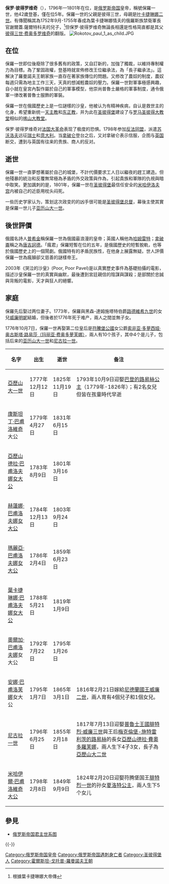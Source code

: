 {{unreferenced|time=2018-07-25T05:21:02+00:00}}
{{Infobox royalty
| name = 保罗一世<br>Павел I 
| image = Paul i russia.jpg
| birth_date = {{birth date|1754|10|1}}<br>{{flag|Russian Empire}}[[圣彼得堡|圣彼得堡]]
| death_date = {{death date and age|1801|3|23|1754|10|1}}<br>{{flag|Russian Empire}}圣彼得堡[[米哈伊洛夫宫|米哈伊洛夫宫]]
| burial_place = [[彼得保罗主教座堂|彼得保罗主教座堂]]
| succession = [[俄罗斯君主列表|全俄罗斯皇帝及独裁者]]
| reign = 1796年11月17日-1801年3月23日（{{age in years and days|1796|11|17|1801|3|24|age=no}}）
| coronation = {{death date and age|1797|4|5|1754|10|1}}
| predecessor = [[叶卡捷琳娜二世|叶卡捷琳娜二世]]
| successor = [[亚历山大一世_(俄罗斯)|亞歷山大一世]]
| spouse = {{marriage|[[黑森-達姆施塔特的威廉明妮|黑森-達姆施塔特的威廉明妮]]|1773|1776|end=妻逝}}<br>{{marriage|[[符騰堡的索菲·多蘿西亞|符騰堡的索菲·多蘿西亞]]|1776}}
| father = [[彼得三世_(俄罗斯)|彼得三世]]
| mother = [[叶卡捷琳娜二世|叶卡捷琳娜二世]]
| issue = [[亚历山大一世_(俄罗斯)|亞歷山大一世]]<br>[[康斯坦丁·巴甫洛維奇|康斯坦丁·巴甫洛維奇]]<br>[[亞歷山德拉·巴甫洛夫娜女大公|亞歷山德拉·巴甫洛夫娜]]<br>[[赫蓮娜·巴甫洛夫娜女大公|赫蓮娜·巴甫洛夫娜]]<br>[[瑪麗亞·巴甫洛夫娜女大公|瑪麗亞·巴甫洛夫娜]]<br>[[葉卡捷琳娜·巴甫洛夫娜女大公|葉卡捷琳娜·巴甫洛夫娜]]<br>[[安娜·巴甫洛夫娜女大公|安娜·巴甫洛夫娜]]<br>[[尼古拉一世_(俄国)|尼古拉一世]]<br>[[米哈伊爾·巴甫洛維奇大公|米哈伊爾·巴甫洛維奇]]
| house = [[霍爾斯坦-戈托普-羅曼諾夫王朝|霍爾斯坦-戈托普-羅曼諾夫王朝]]
| signature = Paul I signature.svg
}}
'''保罗·彼得罗维奇'''（{{bd|1754年|10月31日|1801年|3月23日|}}），1796年—1801年在位，是[[俄罗斯帝国|俄罗斯帝国]]皇帝，稱號保羅一世，他42歲登基，僅在位5年。保羅一世的父親是彼得三世，母親是[[叶卡捷琳娜二世|叶卡捷琳娜二世]]。有傳聞稱其為1752年9月-1755年春成為葉卡捷琳娜情夫的俄羅斯族禁衛軍長官謝爾蓋.薩爾特科夫的兒子，<ref>根據葉卡捷琳娜大帝傳</ref>但保罗·彼得罗维奇無論長相還是性格简直都是其父[[彼得三世_(俄罗斯)|彼得三世·费奥多罗维奇]]的翻版。
[[File:Rokotov_paul_1_as_child.JPG|thumb]]

==在位==
保羅一世即位後廢除了很多舊有的政策，又自訂新的，加強了獨裁，以維持專制權力為目標。為了鞏固政權，登基時就宣佈修改王位繼承法，為「長子繼承法」。這解決了羅曼諾夫王朝家族一直存在著家族傳位的問題。又修改了農奴的制度，農奴每週只需為地主工作三天，天真的想減輕農奴的壓力。保羅一世對軍事極感興趣，自小就在皇宮內製作屬於自己的軍事模型，他崇尚普魯士嚴格的軍事制度，通令俄軍一律改著普魯士服飾的軍裝。

保羅一世在俄國歷史上是一位謎樣的沙皇，他被认为有精神疾病，自认是救世主的化身，希望重新统一[[天主教|天主教]]和[[正教|东正教]]，并为此在[[圣彼得堡|圣彼得堡]]建设了与[[罗马|罗马]][[聖伯多祿大殿|圣彼得大教堂]]相似的[[喀山主教座堂_(圣彼得堡)|喀山大教堂]]。

保罗·彼得罗维奇对[[法国大革命|法国大革命]]表现了极度的恐惧。1798年参加[[反法同盟|反法同盟]]，派遣[[亚历山大·瓦西里耶维奇·苏沃洛夫|苏沃洛夫]]远征[[瑞士|瑞士]]和[[意大利|意大利]]。当[[拿破仑一世|拿破仑]]登台之后，又对拿破仑表示信服，企图与[[英国|英国]]断交，遭到与英国有往来的贵族、商人的反对。

==逝世==
保羅一世一直夢想著屬於自己的城堡，不計代價要求工人日以繼夜的趕工建造。但他殘暴的統治和反覆無常極為矛盾的外交政策與作為，引起貴族和軍隊的仇視與暗中取笑。更加諷刺的是，1801年，保羅一世在[[圣彼得堡|圣彼得堡]]最信任安全的[[米哈伊洛夫宫|米哈伊洛夫宫]]内被自己的近臣用枕头闷死。

一些历史学家认为，策划这次政变的的凶手很可能是[[圣彼得堡|圣彼得堡]][[总督|总督]]{{link-ru|彼得·帕愣|Пален, Пётр Алексеевич}}，幕後主使其實是保羅一世儿子[[亚历山大一世_(俄罗斯)|亚历山大一世]]。

==後世評價==
俄國名詩人[[亚历山大·谢尔盖耶维奇·普希金|普希金]]稱保羅一世為俄國最浪漫的皇帝；英國人稱他為[[哈姆雷特|哈姆雷特]]；[[拿破仑一世|拿破崙]]稱之為[[堂吉诃德|唐吉訶德]]。「瘋君」保羅短暫在位的五年，是俄國歷史的短暫脫軌，也等於俄國歷史上的一個鬧劇。俄國特有的矛盾民族性，在他身上展露無疑。世人評價保羅一世為瘋顛卻又慈善的謎樣帝王。

2003年《哭泣的沙皇》(Poor, Poor Pavel)是以真實歷史事件為基礎拍攝的電影，描述沙皇保羅一世的真實與幽默，最後遭到宮廷親信的陰謀與謀殺；是部關於忠誠與背叛的電影，天才與狂人的絕響。

== 家庭 ==
保羅先后娶过两位妻子。1773年，保羅與黑森-達姆施塔特伯爵[[路德維希九世|路德維希九世]]的女兒[[黑森-達姆施塔特的威廉明妮|威廉明妮]]結婚，但後者於1776年死于难产，兩人之間並無子女。

1776年10月7日，保羅一世再娶第二位皇后是[[符腾堡|符騰堡公國]]女公爵[[符騰堡的索菲·多蘿西亞|索非亚·多萝西娅·奥古斯塔·路易莎（玛丽亚·费奥多萝芙娜）]]，兩人有10个孩子，其中4个是儿子，包括后来的[[亚历山大一世_(俄罗斯)|亚历山大一世]]和[[尼古拉一世_(俄罗斯)|尼古拉一世]]。
{| class="wikitable"
|- bgcolor=cccccc
!名字!!出生!!逝世!!备注
|-
|[[亚历山大一世_(俄罗斯)|亞歷山大一世]]||1777年12月12日||1825年11月19日||1793年10月9日迎娶[[伊丽莎白·阿列克谢耶芙娜|巴登的路易絲公主]]（1779年-1826年）；有2名女兒但皆在孩童時代早逝
|-
|[[康斯坦丁·巴甫洛維奇|康斯坦丁·巴甫洛維奇]]大公||1779年4月27日||1831年6月15日||
|-
|[[亞歷山德拉·巴甫洛夫娜女大公|亞歷山德拉·巴甫洛夫娜女大公]]||1783年8月9日||1801年3月16日||
|-
|[[赫蓮娜·巴甫洛夫娜女大公|赫蓮娜·巴甫洛夫娜女大公]]||1784年12月13日||1803年9月24日||
|-
|[[瑪麗亞·巴甫洛夫娜女大公|瑪麗亞·巴甫洛夫娜女大公]]||1786年2月4日||1859年6月23日||
|-
|[[葉卡捷琳娜·巴甫洛夫娜女大公|葉卡捷琳娜·巴甫洛夫娜女大公]]||1788年5月21日||1819年1月9日||
|-
|[[奧爾加·巴甫洛夫娜|奧爾加·巴甫洛夫娜]]女大公||1792年7月22日||1795年1月26日||
|-
|[[安娜·帕夫洛芙娜_(荷蘭王后)|安娜·巴甫洛芙娜]]女大公||1795年1月7日||1865年3月1日||1816年2月21日嫁給[[荷兰君主列表|尼德蘭國王]][[威廉二世_(尼德兰)|威廉二世]]，兩人育有4個兒子和1個女兒。
|-
|[[尼古拉一世_(俄罗斯)|尼古拉一世]]||1796年6月25日||1855年2月18日||1817年7月13日迎娶[[普魯士王國|普魯士王國]][[腓特烈·威廉三世|腓特烈·威廉三世]]與王后[[梅克倫堡-施特雷利茨的路易絲|梅克倫堡-施特雷利茨的路易絲]]的長女[[普魯士的夏洛特_(1798-1860)|亞歷山德拉·費奧多羅芙娜]]，兩人生下4子3女，長子為[[亚历山大二世_(俄罗斯)|亞歷山大二世]]
|-
|[[米哈伊爾·巴甫洛維奇大公|米哈伊爾·巴甫洛維奇大公]]||1798年2月8日||1849年9月9日||1824年2月20日迎娶符腾堡国王[[腓特烈一世_(符腾堡)|腓特烈一世]]的孙女[[夏洛特_(符騰堡)|夏洛特公主]]，兩人生下5个女儿
|}

==參見==
*[[俄罗斯帝国君主世系图|俄罗斯帝国君主世系图]]

{{-}}
{{start box}}
{{s-hou|[[霍爾斯坦-戈托普-羅曼諾夫王朝|霍爾斯坦-戈托普-羅曼諾夫王朝]]|1754年|10月1日|1801年|3月23日|name=保羅·彼得羅維奇}}
{{s-reg|}}
{{s-before|母親[[叶卡捷琳娜二世|叶卡捷琳娜二世]]}}
{{s-title|[[俄国君主列表|俄羅斯帝國皇帝]]|1796年—1801年}}
{{s-after|長子[[亚历山大一世_(俄罗斯)|亞歷山大一世]]}}
{{end box}}

{{俄罗斯君主}}
{{俄羅斯沙皇國及俄羅斯帝國海軍元帥}}
{{Authority control}}

{{DEFAULTSORT:Paul 01}}
[[Category:俄罗斯帝国皇帝|Category:俄罗斯帝国皇帝]]
[[Category:俄罗斯帝国遇刺身亡者|Category:俄罗斯帝国遇刺身亡者]]
[[Category:圣彼得堡人|Category:圣彼得堡人]]
[[Category:霍爾斯坦-戈托普-羅曼諾夫王朝|Category:霍爾斯坦-戈托普-羅曼諾夫王朝]]